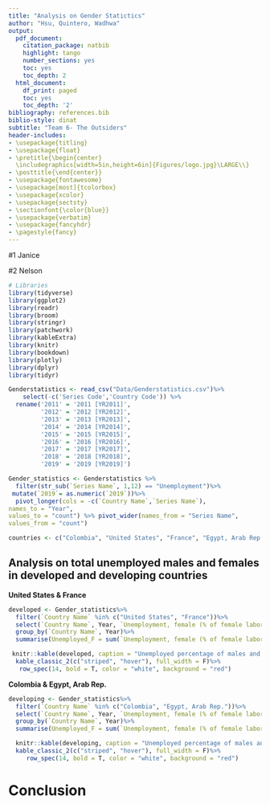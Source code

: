 ```yaml
---
title: "Analysis on Gender Statictics"
author: "Hsu, Quintero, Wadhwa"
output:
  pdf_document:
    citation_package: natbib
    highlight: tango
    number_sections: yes
    toc: yes
    toc_depth: 2
  html_document:
    df_print: paged
    toc: yes
    toc_depth: '2'
bibliography: references.bib 
biblio-style: dinat
subtitle: "Team 6- The Outsiders"
header-includes:
- \usepackage{titling}
- \usepackage{float}
- \pretitle{\begin{center} 
  \includegraphics[width=5in,height=6in]{Figures/logo.jpg}\LARGE\\}
- \posttitle{\end{center}}
- \usepackage{fontawesome}
- \usepackage[most]{tcolorbox}
- \usepackage{xcolor}
- \usepackage{sectsty}
- \sectionfont{\color{blue}}
- \usepackage{verbatim}
- \usepackage{fancyhdr}
- \pagestyle{fancy}
---
```


\section*{1}

#1 Janice



\clearpage
\section*{2}

#2 Nelson



\clearpage
\section*{3}

```r

# Libraries
library(tidyverse)
library(ggplot2)
library(readr)
library(broom)
library(stringr)
library(patchwork)
library(kableExtra)
library(knitr)
library(bookdown)
library(plotly)
library(dplyr)
library(tidyr)

Genderstatistics <- read_csv("Data/Genderstatistics.csv")%>%
    select(-c('Series Code','Country Code')) %>%
  rename('2011' = '2011 [YR2011]',
         '2012' = '2012 [YR2012]', 
         '2013' = '2013 [YR2013]', 
         '2014' = '2014 [YR2014]', 
         '2015' = '2015 [YR2015]', 
         '2016' = '2016 [YR2016]', 
         '2017' = '2017 [YR2017]', 
         '2018' = '2018 [YR2018]', 
         '2019' = '2019 [YR2019]')

Gender_statistics <- Genderstatistics %>% 
  filter(str_sub(`Series Name`, 1,12) == "Unemployment")%>%
 mutate(`2019`= as.numeric(`2019`))%>%
  pivot_longer(cols = -c(`Country Name`,`Series Name`),
names_to = "Year",
values_to = "count") %>% pivot_wider(names_from = "Series Name",
values_from = "count")

countries <- c("Colombia", "United States", "France", "Egypt, Arab Rep.")

```

## Analysis on total unemployed males and females in developed and developing countries

**United States & France**

```r

developed <- Gender_statistics%>%
  filter(`Country Name` %in% c("United States", "France"))%>%
  select(`Country Name`, Year, `Unemployment, female (% of female labor force) (national estimate)`, `Unemployment, male (% of male labor force) (national estimate)` ) %>%
  group_by(`Country Name`, Year)%>%
  summarise(Unemployed_F = sum(`Unemployment, female (% of female labor force) (national estimate)`), Unemployed_M = sum(`Unemployment, male (% of male labor force) (national estimate)`))

 knitr::kable(developed, caption = "Unemployed percentage of males and females in Developed countries")%>%
  kable_classic_2(c("striped", "hover"), full_width = F)%>%
   row_spec(14, bold = T, color = "white", background = "red")
```

**Colombia & Egypt, Arab Rep.**

```r
developing <- Gender_statistics%>%
  filter(`Country Name` %in% c("Colombia", "Egypt, Arab Rep."))%>%
  select(`Country Name`, Year, `Unemployment, female (% of female labor force) (national estimate)`, `Unemployment, male (% of male labor force) (national estimate)` ) %>%
  group_by(`Country Name`, Year)%>%
  summarise(Unemployed_F = sum(`Unemployment, female (% of female labor force) (national estimate)`), Unemployed_M = sum(`Unemployment, male (% of male labor force) (national estimate)`))

  knitr::kable(developing, caption = "Unemployed percentage of males and females in Developing countries")%>%
  kable_classic_2(c("striped", "hover"), full_width = F)%>%
     row_spec(14, bold = T, color = "white", background = "red")
```


# Conclusion


